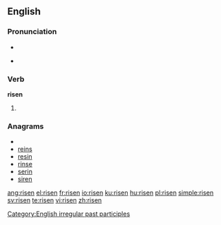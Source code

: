 ==English==

===Pronunciation===
* {{IPA|/'ɻɪzən/}}
* {{audio|en-us-risen.ogg|Audio (US)}}
*: {{rhymes|ɪzən}}

===Verb===
'''risen'''

# {{past participle of|[[rise]]}}

===Anagrams===
* {{alphagram|einrs}}
* [[reins#English|reins]]
* [[resin#English|resin]]
* [[rinse#English|rinse]]
* [[serin#English|serin]]
* [[siren#English|siren]]

[[Category:English irregular past participles]]

[[ang:risen]]
[[el:risen]]
[[fr:risen]]
[[io:risen]]
[[ku:risen]]
[[hu:risen]]
[[pl:risen]]
[[simple:risen]]
[[sv:risen]]
[[te:risen]]
[[vi:risen]]
[[zh:risen]]